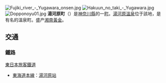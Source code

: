 {{日本町村|
自治體名=湯河原|
町村=町|
圖像=[[File:Yugawara_view_of_downtown.jpg|240px]]|
圖像說明=湯河原町中心城區|
町村章=[[File:Symbol_of_Yugawara,_Kanagawa.svg|100px]]|
日文原名=湯河原町|
平假名=ゆがわらまち|
羅馬字拼音=Yugawara-machi|
都道府縣=神奈川縣|
支廳=|
郡=足柄下郡|
編號=14384-7|
面積=40.95|
邊界未定=|
人口=27,135|
統計時間= 2007年7月1日|
自治體=[[小田原市|小田原市]]、[[箱根町|箱根町]]、[[真鶴町|真鶴町]]<br />[[靜岡縣|靜岡縣]]：[[熱海市|熱海市]]、[[函南町|函南町]]|
樹=|
花= |
鳥=|
其他象徵物=|
其他象徵=|
郵遞區號=259-0392|
所在地=足柄下郡湯河原町中央二丁目2番地1|
電話號碼=|
外部連結=http://www.town.yugawara.kanagawa.jp/|
經度=|
緯度=|
地圖=|
註記=
}}
[[File:Fujiki_river_-_Yugawara_onsen.jpg|thumb]]
[[File:Hakuun_no_taki_-_Yugawara.jpg|thumb]]
[[File:Dopponoyu01.jpg|thumb]]
'''湯河原町'''（{{jpn|j=湯河原町|hg=ゆがわらまち|rm=Yugawara machi|f=y}}）是[[神奈川縣|神奈川縣]]的一[[町|町]]。[[湯河原溫泉|湯河原溫泉]]位于該地，是有名的溫泉町。盛产[[湘南黃金|湘南黃金]]。
== 交通 ==
=== 鐵路 ===
; [[東日本旅客鐵道|東日本旅客鐵道]]
* [[東海道本線|東海道本線]]：[[湯河原站|湯河原站]]

{{神奈川縣}}
{{Authority control}}